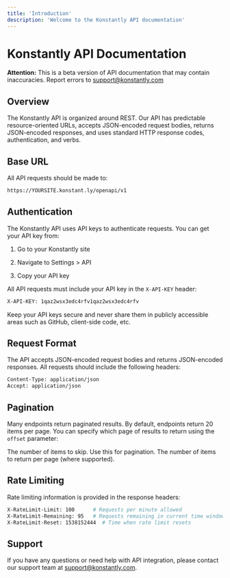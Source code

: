 ```yaml
---
title: 'Introduction'
description: 'Welcome to the Konstantly API documentation'
---
```


# Konstantly API Documentation

**Attention:** This is a beta version of API documentation that may contain inaccuracies.
Report errors to [support@konstantly.com](mailto:support@konstantly.com)

## Overview

The Konstantly API is organized around REST. Our API has predictable resource-oriented URLs, accepts JSON-encoded request bodies, returns JSON-encoded responses, and uses standard HTTP response codes, authentication, and verbs.

## Base URL

All API requests should be made to:

```bash
https://YOURSITE.konstant.ly/openapi/v1
```

## Authentication

The Konstantly API uses API keys to authenticate requests. You can get your API key from:

1. Go to your Konstantly site

2. Navigate to Settings > API

3. Copy your API key

All API requests must include your API key in the `X-API-KEY` header:

```bash
X-API-KEY: 1qaz2wsx3edc4rfv1qaz2wsx3edc4rfv
```

<Note>
  Keep your API keys secure and never share them in publicly accessible areas such as GitHub, client-side code, etc.
</Note>

## Request Format

The API accepts JSON-encoded request bodies and returns JSON-encoded responses. All requests should include the following headers:

```bash
Content-Type: application/json
Accept: application/json
```

## Pagination

Many endpoints return paginated results. By default, endpoints return 20 items per page. You can specify which page of results to return using the `offset` parameter:

<ParamField query="offset" type="integer">
  The number of items to skip. Use this for pagination.
</ParamField>

<ParamField query="limit" type="integer" default="20">
  The number of items to return per page (where supported).
</ParamField>

## Rate Limiting

Rate limiting information is provided in the response headers:

```bash
X-RateLimit-Limit: 100      # Requests per minute allowed
X-RateLimit-Remaining: 95   # Requests remaining in current time window
X-RateLimit-Reset: 1538152444  # Time when rate limit resets
```

## Support

If you have any questions or need help with API integration, please contact our support team at [support@konstantly.com](mailto:support@konstantly.com).
